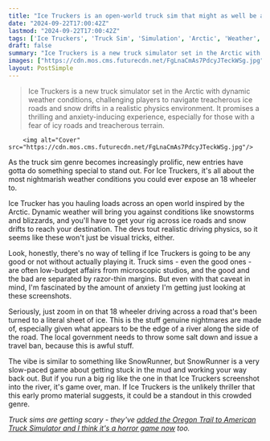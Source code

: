 ```yaml
---
title: "Ice Truckers is an open-world truck sim that might as well be a horror game judging by the levels of anxiety this frigid screenshot is giving me"
date: "2024-09-22T17:00:42Z"
lastmod: "2024-09-22T17:00:42Z"
tags: ['Ice Truckers', 'Truck Sim', 'Simulation', 'Arctic', 'Weather', 'Snow', 'Blizzard', 'Ice Roads', 'SnowRunner']
draft: false
summary: "Ice Truckers is a new truck simulator set in the Arctic with dynamic weather conditions, challenging players to navigate treacherous ice roads and snow drifts in a realistic physics environment. It promises a thrilling and anxiety-inducing experience, especially for those with a fear of icy roads and treacherous terrain."
images: ["https://cdn.mos.cms.futurecdn.net/FgLnaCmAs7PdcyJTeckWSg.jpg"]
layout: PostSimple
---
```

> Ice Truckers is a new truck simulator set in the Arctic with dynamic weather conditions, challenging players to navigate treacherous ice roads and snow drifts in a realistic physics environment. It promises a thrilling and anxiety-inducing experience, especially for those with a fear of icy roads and treacherous terrain.


        <img alt="Cover" src="https://cdn.mos.cms.futurecdn.net/FgLnaCmAs7PdcyJTeckWSg.jpg"/>
        
As the truck sim genre becomes increasingly prolific, new entries have gotta do something special to stand out. For Ice Truckers, it's all about the most nightmarish weather conditions you could ever expose an 18 wheeler to.

Ice Trucker has you hauling loads across an open world inspired by the Arctic. Dynamic weather will bring you against conditions like snowstorms and blizzards, and you'll have to get your rig across ice roads and snow drifts to reach your destination. The devs tout realistic driving physics, so it seems like these won't just be visual tricks, either.

Look, honestly, there's no way of telling if Ice Truckers is going to be any good or not without actually playing it. Truck sims - even the good ones - are often low-budget affairs from microscopic studios, and the good and the bad are separated by razor-thin margins. But even with that caveat in mind, I'm fascinated by the amount of anxiety I'm getting just looking at these screenshots.

Seriously, just zoom in on that 18 wheeler driving across a road that's been turned to a literal sheet of ice. This is the stuff genuine nightmares are made of, especially given what appears to be the edge of a river along the side of the road. The local government needs to throw some salt down and issue a travel ban, because this is awful stuff.

The vibe is similar to something like SnowRunner, but SnowRunner is a very slow-paced game about getting stuck in the mud and working your way back out. But if you run a big rig like the one in that Ice Truckers screenshot into the river, it's game over, man. If Ice Truckers is the unlikely thriller that this early promo material suggests, it could be a standout in this crowded genre.

*Truck sims are getting scary - they've *[<em>added the Oregon Trail to American Truck Simulator and I think it's a horror game now</em>](https://www.gamesradar.com/games/simulation/oh-no-theyre-adding-the-oregon-trail-to-american-truck-simulator-and-i-think-its-a-horror-game-now/)* too.* 
        